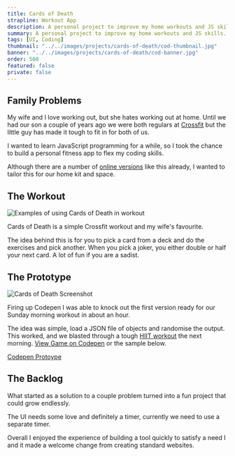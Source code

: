 ```yaml
---
title: Cards of Death
strapline: Workout App
description: A personal project to improve my home workouts and JS skills based on a Crossfit workout.
summary: A personal project to improve my home workouts and JS skills.
tags: [UI, Coding]
thumbnail: "../../images/projects/cards-of-death/cod-thumbnail.jpg"
banner: "../../images/projects/cards-of-death/cod-banner.jpg"
order: 500
featured: false
private: false
---
```



## Family Problems

My wife and I love working out, but she hates working out at home. Until we had our son a couple of years ago we were both regulars at [Crossfit](https://www.crossfit.com/ "Official Crossfit website") but the little guy has made it tough to fit in for both of us.

I wanted to learn JavaScript programming for a while, so I took the chance to build a personal fitness app to flex my coding skills.

Although there are a number of [online versions](https://wodwell.com/wod/deck-of-death/ "Deck of death example") like this already, I wanted to tailor this for our home kit and space.


## The Workout
![Examples of using Cards of Death in workout](../../images/projects/cards-of-death/cod-workout-photos.jpeg)


Cards of Death is a simple Crossfit workout and my wife's favourite.

The idea behind this is for you to pick a card from a deck and do the exercises and pick another. When you pick a joker, you either double or half your next card. A lot of fun if you are a sadist.




## The Prototype

![Cards of Death Screenshot](../../images/projects/cards-of-death/cod-screenshot.jpg)


Firing up Codepen I was able to knock out the first version ready for our Sunday morning workout in about an hour.

The idea was simple, load a JSON file of objects and randomise the output. This worked, and we blasted through a tough [HIIT workout](https://en.wikipedia.org/wiki/High-intensity_interval_training "HIIT Workout definition") the next morning. [View Game on Codepen](https://codepen.io/andy_cet/full/Pmeyxo "Codepen Demo") or the sample below.

<div class="container--button">
<a
  href="https://codepen.io/andy_cet/full/Pmeyxo"
  target="_blank"
  class="button button--primary"
  rel="nofollow noopener noreferrer"
  title="Try Codepen Protoype"
>
  Codepen Protoype
</a>
</div>


## The Backlog

What started as a solution to a couple problem turned into a fun project that could grow endlessly.

The UI needs some love and definitely a timer, currently we need to use a separate timer.

Overall I enjoyed the experience of building a tool quickly to satisfy a need I and it made a welcome change from creating standard websites.

